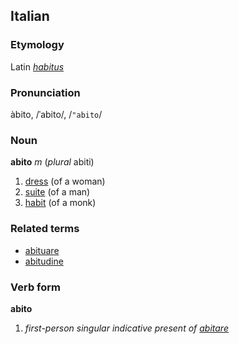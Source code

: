 ==Italian==
===Etymology===
Latin ''[[habitus]]''
===Pronunciation===
àbito, /ˈabito/, /<tt>"abito</tt>/
===Noun===
'''abito''' ''m'' (''plural'' abiti)
# [[dress]] (of a woman)
# [[suite]] (of a man)
# [[habit]] (of a monk)

===Related terms===
*[[abituare]]
*[[abitudine]]

===Verb form===
'''abito'''

# ''first-person singular indicative present of [[abitare]]''